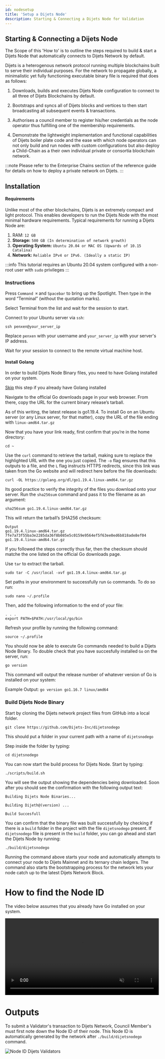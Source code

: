 ```yaml
---
id: nodesetup
title: 'Setup a Dijets Node'
description: Starting & Connecting a Dijets Node for Validation
---
```


## Starting & Connecting a Dijets Node

The Scope of this 'How to' is to outline the steps required to build & start a Dijets Node that automatically connects to Dijets Network by default.

Dijets is a heterogenous network protocol running multiple blockchains built to serve their individual purposes. For the network to propagate globally, a minimalistic yet fully functioning executable binary file is required that does
as follows:

1. Downloads, builds and executes Dijets Node configuration to connect to all
three of Dijets Blockchains by default.

1. Bootstraps and syncs all of Dijets blocks and vertices to then start broadcasting all subsequent events & transactions.

1. Authorises a council member to register his/her credentials as the node operator thus fulfilling one of the membership requirements.

1. Demonstrate the lightweight implementation and functional capabilities of Dijets boiler plate code and the ease with which node operators can not
only build and run nodes with custom configurations but also deploy a Child-Chain as a their own individual private or consortia blockchain network. 

:::note
Please refer to the Enterprise Chains section of the reference guide for details on how to deploy a private network on Dijets.
:::

## Installation

#### Requirements

Unlike most of the other blockchains, Dijets is an extremely compact and
light protocol. This enables developers to run the Dijets Node with the most
minimal hardware requirements. Typical requirements for running a Dijets
Node are:

1. RAM: `12 GB`
1. **Storage:** `500 GB (In determination of network growth)`
1. **Operating System:** `Ubuntu 20.04 or MAC OS (Upwards of 10.15 Catalina)`
1. **Network:** `Reliable IPv4 or IPv6. (Ideally a static IP)`

:::info
This tutorial requires an Ubuntu 20.04 system configured with a non-root user with `sudo` privileges
:::

### Instructions

Press `Command ⌘` and `Spacebar` to bring up the Spotlight. Then type in the word “Terminal” (without the
quotation marks).

Select Terminal from the list and wait for the session to start.

Connect to your Ubuntu server via `ssh`:

```
ssh penxen@your_server_ip
```

Replace `penxen` with your username and `your_server_ip` with your server's IP address.

Wait for your session to connect to the remote virtual machine host.

#### Install Golang

In order to build Dijets Node Binary files, you need to have Golang installed on your system. 

[Skip](#build-dijets-node-binary) this step if you already have Golang installed

Navigate to the official Go downloads page in your web browser. From there, copy the URL for the current binary release’s tarball.

As of this writing, the latest release is go1.19.4. To install Go on an Ubuntu server (or any Linux server, for that matter), copy the URL of the file ending with `linux-amd64.tar.gz`

Now that you have your link ready, first confirm that you’re in the home directory:

```
cd ~
```
Use the `curl` command to retrieve the tarball, making sure to replace the highlighted URL with the one you just copied. The `-o` flag ensures that this outputs to a file, and the `L` flag instructs HTTPS redirects, since this link was taken from the Go website and will redirect here before the file downloads:

```
curl -OL https://golang.org/dl/go1.19.4.linux-amd64.tar.gz
```

Its good practice to verify the integrity of the files you download onto your server. Run the `sha256sum` command and pass it to the filename as an argument:

```
sha256sum go1.19.4.linux-amd64.tar.gz
```
This will return the tarball’s SHA256 checksum:

```
Output
go1.19.4.linux-amd64.tar.gz
7fe7a73f55ba3e2285da36f8b085e5c0159e9564ef5f63ee0ed6b818ade8ef04  go1.19.4.linux-amd64.tar.gz
```

If you followed the steps correctly thus far, then the checksum should matche the one listed on the official Go downloads page.

Use `tar` to extract the tarball.

```
sudo tar -C /usr/local -xvf go1.19.4.linux-amd64.tar.gz
```

Set paths in your environment to successfully run `Go` commands. To do so run:

```
sudo nano ~/.profile
```

Then, add the following information to the end of your file:

```
. . .
export PATH=$PATH:/usr/local/go/bin
```

Refresh your profile by running the following command:

```
source ~/.profile
```
You should now be able to execute Go commands needed to build a Dijets Node Binary. To double check that you have succesfully installed `Go` on the server, run:

```
go version
```
This command will output the release number of whatever version of Go is installed on your system:

Example Output: `go version go1.16.7 linux/amd64`

### Build Dijets Node Binary

Start by cloning the Dijets network project files from GitHub into a local folder.

```
git clone https://github.com/Dijets-Inc/dijetsnodego
```

This should put a folder in your current path with a name of `dijetsnodego`

Step inside the folder by typing:

```
cd dijetsnodego
```
You can now start the build process for Dijets Node. Start by typing:

```
./scripts/build.sh
```
You will see the output showing the dependencies being downloaded. Soon after you should
see the confirmation with the following output text:

`Building Dijets Node Binaries...`

`Building Dijeth@(version) ...`

`Build Succesfull`

You can confirm that the binary file was built successfully by checking if there is a `build` folder in the project with the file `dijetsnodego` present.
If `dijetsnodego` file is present in the `build` folder, you can go ahead and start the Dijets
Node by running:

```
./build/dijetsnodego
```
Running the command above starts your node and automatically attempts to connect your node to Dijets Mainnet and its ternary chain ledgers. The command also
starts the bootstrapping process for the network lets your node catch up to the latest Dijets Network Block.

# How to find the Node ID

The video below assumes that you already have Go installed on your system.


<video width="99%" muted playsInline controls="true">
  <source
    src="/docs/videos/nodeid.mp4"
    type="video/mp4"
    muted
    playsInline
  />
</video>


# Outputs
To submit a Validator's transaction to Dijets Network, Council Member's must first note down the Node ID of their node. This Node ID is automatically generated by the network after `./build/dijetsnodego` command.



![Node ID Dijets Validators](/img/nodeid.png)